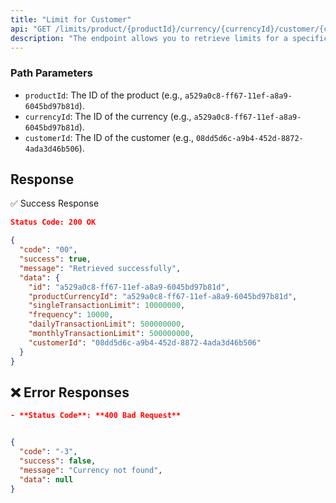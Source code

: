 ```yaml
---
title: "Limit for Customer"
api: "GET /limits/product/{productId}/currency/{currencyId}/customer/{customerId}"
description: "The endpoint allows you to retrieve limits for a specific product and currency for a given customer."
---
```


### **Path Parameters**

- `productId`: The ID of the product (e.g., `a529a0c8-ff67-11ef-a8a9-6045bd97b81d`).
- `currencyId`: The ID of the currency (e.g., `a529a0c8-ff67-11ef-a8a9-6045bd97b81d`).
- `customerId`: The ID of the customer (e.g., `08dd5d6c-a9b4-452d-8872-4ada3d46b506`).


## Response


✅ Success Response
```json
Status Code: 200 OK

{
  "code": "00",
  "success": true,
  "message": "Retrieved successfully",
  "data": {
    "id": "a529a0c8-ff67-11ef-a8a9-6045bd97b81d",
    "productCurrencyId": "a529a0c8-ff67-11ef-a8a9-6045bd97b81d",
    "singleTransactionLimit": 10000000,
    "frequency": 10000,
    "dailyTransactionLimit": 500000000,
    "monthlyTransactionLimit": 500000000,
    "customerId": "08dd5d6c-a9b4-452d-8872-4ada3d46b506"
  }
}
```


## ❌ Error Responses
```json
- **Status Code**: **400 Bad Request**


{
  "code": "-3",
  "success": false,
  "message": "Currency not found",
  "data": null
}